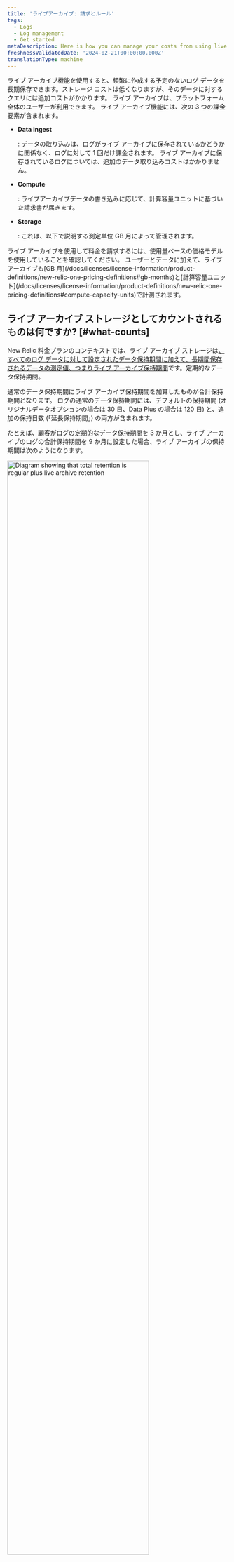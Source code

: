 ```yaml
---
title: 'ライブアーカイブ: 請求とルール'
tags:
  - Logs
  - Log management
  - Get started
metaDescription: Here is how you can manage your costs from using live archives
freshnessValidatedDate: '2024-02-21T00:00:00.000Z'
translationType: machine
---
```



ライブ アーカイブ機能を使用すると、頻繁に作成する予定のないログ データを長期保存できます。ストレージ コストは低くなりますが、そのデータに対するクエリには追加コストがかかります。 ライブ アーカイブは、プラットフォーム全体のユーザーが利用できます。 ライブ アーカイブ機能には、次の 3 つの課金要素が含まれます。

* <DoNotTranslate>**Data ingest**</DoNotTranslate>

  : データの取り込みは、ログがライブ アーカイブに保存されているかどうかに関係なく、ログに対して 1 回だけ課金されます。 ライブ アーカイブに保存されているログについては、追加のデータ取り込みコストはかかりません。

* <DoNotTranslate>**Compute**</DoNotTranslate>

  : ライブアーカイブデータの書き込みに応じて、計算容量ユニットに基づいた請求書が届きます。

* <DoNotTranslate>**Storage**</DoNotTranslate>

  : これは、以下で説明する測定単位 GB 月によって管理されます。

<Callout variant="tip">
  ライブ アーカイブを使用して料金を請求するには、使用量ベースの価格モデルを使用していることを確認してください。 ユーザーとデータに加えて、ライブ アーカイブも[GB 月](/docs/licenses/license-information/product-definitions/new-relic-one-pricing-definitions#gb-months)と[計算容量ユニット](/docs/licenses/license-information/product-definitions/new-relic-one-pricing-definitions#compute-capacity-units)で計測されます。
</Callout>

## ライブ アーカイブ ストレージとしてカウントされるものは何ですか? [#what-counts]

New Relic 料金プランのコンテキストでは、ライブ アーカイブ ストレージは[、すべてのログ データに対して設定されたデータ保持期間に加えて、長期間保存されるデータの測定値、つまりライブ アーカイブ保持期間](/docs/data-apis/manage-data/manage-data-retention/#adjust-retention)です。定期的なデータ保持期間。

通常のデータ保持期間にライブ アーカイブ保持期間を加算したものが合計保持期間となります。 ログの通常のデータ保持期間には、デフォルトの保持期間 (オリジナルデータオプションの場合は 30 日、Data Plus の場合は 120 日) と、追加の保持日数 (「延長保持期間」) の両方が含まれます。

たとえば、顧客がログの定期的なデータ保持期間を 3 か月とし、ライブ アーカイブのログの合計保持期間を 9 か月に設定した場合、ライブ アーカイブの保持期間は次のようになります。

<img
  width="80%;"
  title="Retention diagram"
  alt="Diagram showing that total retention is regular plus live archive retention"
  src={logsDataRetention}
/>

<Callout variant="important">
  GB 月間とは、ソフトウェア、顧客のプロパティ、またはサードパーティのサービスなど、顧客の利益のために製品によって保存されるデータの量と期間の測定値です。 GB 月間には、ソフトウェアのプレビュー バージョンまたはプレリリース バージョンのテレメトリー データも含まれます。 詳細については、 [定義を](/docs/licenses/license-information/product-definitions/new-relic-one-pricing-definitions#gb-months)参照してください。
</Callout>

## ストレージはどのように計算するのでしょうか? [#calculate]

アドオン Live Archives を購入すると、ストレージは GB 月単位で測定されます。 GB 月は毎日計算されます。

特定の日の終わり (UTC) の時点でライブ アーカイブに保存されたバイト数をカウントします。 ライブ アーカイブに保存されているバイト数をカウントするには、(合計保持期間 - 通常のデータ保持期間) 日間に取り込まれた GB を、合計保持日数日前から開始して、時間の経過とともに合計します。 次に、そのバイト数をその月の日数で割ります。 1 か月の合計 GB 月を取得するには、その月の日数の GB 月を合計するだけです。

**例**: 顧客がログの合計保持期間を 60 日間、定期的なデータ保持期間を 30 日間に設定したとします。 つまり、ログは 60 日間のうち最後の 30 日間をライブ アーカイブ ストレージ内で過ごし、合計 60 日が経過すると、ログはライブ アーカイブから期限切れになり、保持されなくなります。 顧客が数か月間データを収集してきた場合、1 日あたり 1 GB のログが安定して取り込まれ、30 GB が通常のログ ストレージに存在し、さらに 30 GB がライブ アーカイブに存在します。 毎日 1 GB が標準ストレージに取り込まれ、新しい 1 GB がライブ アーカイブから期限切れになり、削除されます。

この例では、月 9 では次のようにします。

* ライブ アーカイブに保存されている 30 GB を数えて、
* 月 9 は 30 日であるため、1 日に 1 GB 月 (30 GB/30 日) のストレージ使用量を記録します。
* ライブ アーカイブの 30 日分の「バケツ」は、月全体で 30 GB でいっぱいのままであるため、月 9 の各日についても同じ測定を繰り返します。

すべての日の測定値を 1 GB 月ごとに合計すると、10 月 1 日までに合計 30 GB 月になります。 したがって、この顧客は 9 月に 30 GB 月のストレージを使用しました。

## データはいつ表示されますか? [#when]

ライブ アーカイブ データには、次の条件が満たされた場合にのみアクセスできるようになります。

* **ライブ アーカイブ機能の有効化**: New Relic アカウント内でライブ アーカイブ機能を明示的に有効にしました。
* **ログの保持期間が経過しました**: データが最初にログに記録されてから、アカウントのライブ アーカイブ保持期間で指定された期間が経過しました。

たとえば、1 月 1 日にライブ アーカイブ機能を有効にし、ライブ アーカイブの保持期間を 30 日に設定した場合、ライブ アーカイブ データは 2 月 1 日以降に利用可能になります。 ログの保持期間が 60 日、90 日、または 120 日に設定されている場合、この機能を使用するには、それぞれの保持期間が経過するまで待つ必要があります。

## その他の計算の詳細 [#other-calc-details]

ここでは、計算の追加の側面をいくつか示します。

* 当社の価格設定モデルでは、GBは10億バイトとして定義されます。
* 毎月のライブ アーカイブ ストレージ (GB 月) は、最も近い整数に切り上げられます。 たとえば、組織が 1 か月間に 99.9 GB の月を使用した場合、それは 100 GB の月としてカウントされます。
* 使用率評価の特定の日の保持は、UTC 日に設定された最後の値とみなされます。 通常のデータ保持期間とライブ アーカイブ ストレージの両方に適用されます。
* データが使用状況パイプラインに入ったときのタイムスタンプは、ログのタイムスタンプや過去または将来の日付のイベント タイムスタンプではなく、使用状況の計算に使用されます。